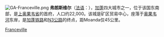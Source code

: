{{Infobox settlement
<!--See the Table at Infobox Settlement for all fields and descriptions of usage-->
<!-- Basic info  ---------------->
|official_name          = 弗朗斯維爾
|other_name             =
|native_name            =  <!-- for cities whose native name is not in English --> Masuku
|nickname               = 
|settlement_type        = <!--For Town or Village (Leave blank for the default City)-->
|motto                  =
<!-- images and maps  ----------->
|image_skyline          = Franceville.jpg
|imagesize              = 
|image_caption          =
|image_flag             = 
|flag_size              =
|image_seal             = 
|seal_size              =
|image_shield           = 
|shield_size            =
|image_blank_emblem     = 
|blank_emblem_type      =
|blank_emblem_size      =
|image_map              = 
|mapsize                = 
|map_caption            = 
|image_map1             = 
|mapsize1               = 
|map_caption1           = 
|image_dot_map          =
|dot_mapsize            =
|dot_map_caption        =
|dot_x =  |dot_y =
|pushpin_map            = Gabon <!-- the name of a location map as per http://en.wikipedia.org/wiki/Template:Location_map -->
|pushpin_label_position =bottom
|pushpin_mapsize        =300
|pushpin_map_caption    =在加蓬的位置<!-- Location ------------------>
|coordinates_region     = GA
|subdivision_type       = Country
|subdivision_name       = {{flag|Gabon}}
|subdivision_type1      = [[Provinces_of_Gabon|省]] 
|subdivision_name1      = [[Haut-Ogooué_省|Haut-Ogooué 省]]
|subdivision_type2      = [[Departments_of_Gabon|Department]]
|subdivision_name2      = [[Mpassa_Department|Mpassa Department]]
|subdivision_type3      = 
|subdivision_name3      = 
|subdivision_type4      = 
|subdivision_name4      =
<!-- Politics ----------------->
|government_footnotes   =
|government_type        =
|leader_title           =
|leader_name            =
|leader_title1          =  <!-- for places with, say, both a mayor and a city manager -->
|leader_name1           =
|leader_title2          =
|leader_name2           =
|leader_title3          =
|leader_name3           =
|leader_title4          =
|leader_name4           =
|established_title      =  <!-- Settled -->
|established_date       = 
|established_title2     =  <!-- Incorporated (town) -->
|established_date2      = 
|established_title3     =  <!-- Incorporated (city) -->
|established_date3      =
<!-- Area    --------------------->
|area_magnitude         = 
|unit_pref                =Imperial <!--Enter: Imperial, if Imperial (metric) is desired-->
|area_footnotes           =
|area_total_km2           = 
|area_land_km2            = <!--See table @ Template:Infobox Settlement for details on automatic unit conversion-->
|area_water_km2           =
|area_total_sq_mi         =
|area_land_sq_mi          =
|area_water_sq_mi         =
|area_water_percent       =
|area_urban_km2           =
|area_urban_sq_mi         =
|area_metro_km2           =
|area_metro_sq_mi         =
|area_blank1_title        =
|area_blank1_km2          =
|area_blank1_sq_mi        =
<!-- Population   ----------------------->
|population_as_of               = Census 2003 
|population_footnotes           =
|population_note                =
|population_total               = 103,840 
|population_density_km2         =
|population_density_sq_mi       =
|population_metro               =
|population_density_metro_km2   =
|population_density_metro_sq_mi =
|population_urban               =
|population_density_urban_km2   =
|population_density_urban_sq_mi =
|population_blank1_title        =Ethnicities
|population_blank1              =
|population_blank2_title        =Religions
|population_blank2              =
|population_density_blank1_km2 =   
|population_density_blank1_sq_mi =
<!-- General information  --------------->
|timezone               = 
|utc_offset             = 
|timezone_DST           = 
|utc_offset_DST         = 
|latd=1|latm=38|lats= |latNS=S
|longd=13|longm=35|longs=|longEW=E
|elevation_footnotes    =  <!--for references: use <ref> </ref> tags-->
|elevation_m            = 
|elevation_ft           = <!-- accord. to Google Earth-->
<!-- Area/postal codes & others -------->
|postal_code_type       =  <!-- enter ZIP code, Postcode, Post code, Postal code... -->
|postal_code            =
|area_code              =
|blank_name             =
|blank_info             =
|blank1_name            =
|blank1_info            =
|website                = 
|footnotes              = 
}}
[[File:GA-Franceville.png|right]]
'''弗朗斯维尔'''（[[法语|法语]]：'''{{lang|fr|Franceville}}'''），[[加蓬|加蓬]]四大城市之一，位于该国东南部，是[[上奥果韦省|上奥果韦省]]的首府，人口约22,000。该城是矿区贸易中心，座落于[[奥果韦河|奥果韦河]]东岸，是[[加蓬铁路|加蓬铁路]]和[[N3公路_(加蓬)|N3公路]]的终点，距Moanda仅45公里。


[[Category:加蓬城市|Franceville]]